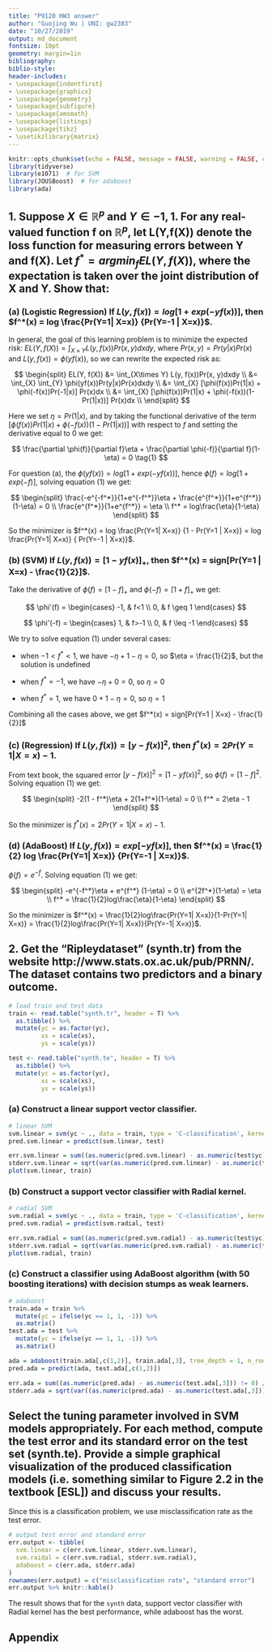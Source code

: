 ```yaml
---
title: "P9120 HW3 answer"
author: "Guojing Wu | UNI: gw2383"
date: "10/27/2019"
output: md_document
fontsize: 10pt
geometry: margin=1in
bibliography:
biblio-style:
header-includes:
- \usepackage{indentfirst}
- \usepackage{graphicx}
- \usepackage{geometry}
- \usepackage{subfigure}
- \usepackage{amsmath}
- \usepackage{listings}
- \usepackage{tikz}
- \usetikzlibrary{matrix}
---
```


```r
knitr::opts_chunk$set(echo = FALSE, message = FALSE, warning = FALSE, comment = "")
library(tidyverse)
library(e1071)  # for SVM
library(JOUSBoost)  # for adaboost
library(ada)
```

## 1. Suppose $X \in \mathbb{R}^p$ and $Y \in {-1, 1}$. For any real-valued function f on $\mathbb{R}^p$, let L(Y,f(X)) denote the loss function for measuring errors between Y and f(X). Let $f^* = argmin_{f}EL(Y, f(X))$, where the expectation is taken over the joint distribution of X and Y. Show that:

### (a) (Logistic Regression) If $L(y, f(x)) = log[1 + exp(-yf(x))]$, then $f^*(x) = log \frac{Pr(Y=1|  X=x)} {Pr(Y=-1 | X=x)}$.

In general, the goal of this learning problem is to minimize the expected risk: $EL(Y, f(X)) = \int_{X\times Y} L(y, f(x))Pr(x, y)dxdy$, where $Pr(x, y) = Pr(y|x)Pr(x)$ and $L(y, f(x)) = \phi(yf(x))$, so we can rewrite the expected risk as:

$$
\begin{split}
EL(Y, f(X)) &= \int_{X\times Y} L(y, f(x))Pr(x, y)dxdy \\
&= \int_{X} \int_{Y} \phi(yf(x))Pr(y|x)Pr(x)dxdy \\
&= \int_{X} [\phi(f(x))Pr(1|x) + \phi(-f(x))Pr(-1|x)] Pr(x)dx \\
&= \int_{X} [\phi(f(x))Pr(1|x) + \phi(-f(x))(1-Pr(1|x))] Pr(x)dx \\
\end{split}
$$

Here we set $\eta = Pr(1|x)$, and by taking the functional derivative of the term $[\phi(f(x))Pr(1|x) + \phi(-f(x))(1-Pr(1|x))]$ with respect to $f$ and setting the derivative equal to 0 we get:

$$
\frac{\partial \phi(f)}{\partial f}\eta + \frac{\partial \phi(-f)}{\partial f}(1-\eta) = 0
\tag{1}
$$

For question (a), the $\phi(yf(x)) = log[1 + exp(-yf(x))]$, hence $\phi(f) = log[1 + exp(-f)]$, solving equation (1) we get: 

$$
\begin{split}
\frac{-e^{-f^*}}{1+e^{-f^*}}\eta + \frac{e^{f^*}}{1+e^{f^*}}(1-\eta) = 0 \\
\frac{e^{f^*}}{1+e^{f^*}} = \eta \\
f^* = log\frac{\eta}{1-\eta}
\end{split}
$$

So the minimizer is $f^*(x) = log \frac{Pr(Y=1|  X=x)} {1 - Pr(Y=1 | X=x)} = log \frac{Pr(Y=1|  X=x)} { Pr(Y=-1 | X=x)}$.

### (b) (SVM) If $L(y, f(x)) = [1 - yf(x)]_{+}$, then $f^*(x) = sign[Pr(Y=1 | X=x) - \frac{1}{2}]$.

Take the derivative of $\phi(f) = [1 - f]_+$ and $\phi(-f) = [1 + f]_+$ we get:

$$
\phi'(f) = 
\begin{cases}
  -1, & f<1 \\
  0, & f \geq 1
\end{cases}
$$

$$
\phi'(-f) = 
\begin{cases}
  1, & f>-1 \\
  0, & f \leq -1
\end{cases}
$$

We try to solve equation (1) under several cases:

* when $-1 < f^* < 1$, we have $-\eta + 1 - \eta = 0$, so $\eta = \frac{1}{2}$, but the solution is undefined

* when $f^* = -1$, we have $-\eta + 0 = 0$, so $\eta = 0$

* when $f^* = 1$, we have $0 + 1 -\eta = 0$, so $\eta = 1$

Combining all the cases above, we get $f^*(x) = sign[Pr(Y=1 | X=x) - \frac{1}{2}]$

### (c) (Regression) If $L(y, f(x)) = [y - f(x)]^2$, then $f^*(x) = 2Pr(Y=1 | X=x) - 1$.

From text book, the squared error $[y - f(x)]^2 = [1 - yf(x)]^2$, so $\phi(f) = [1 - f]^2$. Solving equation (1) we get:

$$
\begin{split}
-2(1 - f^*)\eta + 2(1+f^*)(1-\eta) = 0 \\
f^* = 2\eta - 1
\end{split}
$$

So the minimizer is $f^*(x) = 2Pr(Y=1 | X=x) - 1$.

### (d) (AdaBoost) If $L(y, f(x)) = exp[-yf(x)]$, then $f^*(x) = \frac{1}{2} log \frac{Pr(Y=1|  X=x)} {Pr(Y=-1 | X=x)}$.

$\phi(f) = e^{-f}$. Solving equation (1) we get:

$$
\begin{split}
-e^{-f^*}\eta + e^{f^*} (1-\eta) = 0 \\
e^{2f^*}(1-\eta) = \eta \\
f^* = \frac{1}{2}log\frac{\eta}{1-\eta}
\end{split}
$$

So the minimizer is $f^*(x) = \frac{1}{2}log\frac{Pr(Y=1|  X=x)}{1-Pr(Y=1|  X=x)} = \frac{1}{2}log\frac{Pr(Y=1|  X=x)}{Pr(Y=-1|  X=x)}$.

## 2. Get the “Ripleydataset” (synth.tr) from the website http://www.stats.ox.ac.uk/pub/PRNN/. The dataset contains two predictors and a binary outcome.

```r
# load train and test data
train <- read.table("synth.tr", header = T) %>% 
  as.tibble() %>% 
  mutate(yc = as.factor(yc), 
         xs = scale(xs), 
         ys = scale(ys))

test <- read.table("synth.te", header = T) %>% 
  as.tibble() %>% 
  mutate(yc = as.factor(yc), 
         xs = scale(xs), 
         ys = scale(ys))

```

### (a) Construct a linear support vector classifier.

```r
# linear SVM
svm.linear = svm(yc ~ ., data = train, type = 'C-classification', kernel = 'linear')
pred.svm.linear = predict(svm.linear, test)

err.svm.linear = sum((as.numeric(pred.svm.linear) - as.numeric(test$yc)) != 0) / length(test$yc)
stderr.svm.linear = sqrt(var(as.numeric(pred.svm.linear) - as.numeric(test$yc)))
plot(svm.linear, train)

```


### (b) Construct a support vector classifier with Radial kernel.

```r
# radial SVM
svm.radial = svm(yc ~ ., data = train, type = 'C-classification', kernel = 'radial')
pred.svm.radial = predict(svm.radial, test)

err.svm.radial = sum((as.numeric(pred.svm.radial) - as.numeric(test$yc)) != 0) / length(test$yc)
stderr.svm.radial = sqrt(var(as.numeric(pred.svm.radial) - as.numeric(test$yc)))
plot(svm.radial, train)

```


### (c) Construct a classifier using AdaBoost algorithm (with 50 boosting iterations) with decision stumps as weak learners.

```r
# adaboost
train.ada = train %>% 
  mutate(yc = ifelse(yc == 1, 1, -1)) %>% 
  as.matrix()
test.ada = test %>% 
  mutate(yc = ifelse(yc == 1, 1, -1)) %>% 
  as.matrix()

ada = adaboost(train.ada[,c(1,2)], train.ada[,3], tree_depth = 1, n_rounds = 50)
pred.ada = predict(ada, test.ada[,c(1,2)])

err.ada = sum((as.numeric(pred.ada) - as.numeric(test.ada[,3])) != 0) / length(test.ada[,3])
stderr.ada = sqrt(var((as.numeric(pred.ada) - as.numeric(test.ada[,3]))/2))

```


## Select the tuning parameter involved in SVM models appropriately. For each method, compute the test error and its standard error on the test set (synth.te). Provide a simple graphical visualization of the produced classification models (i.e. something similar to Figure 2.2 in the textbook [ESL]) and discuss your results.

Since this is a classification problem, we use misclassification rate as the test error.

```r
# output test error and standard error
err.output <- tibble(
  svm.linear = c(err.svm.linear, stderr.svm.linear),
  svm.raidal = c(err.svm.radial, stderr.svm.radial),
  adaboost = c(err.ada, stderr.ada)
)
rownames(err.output) = c("misclassification rate", "standard error")
err.output %>% knitr::kable()

```

The result shows that for the `synth` data, support vector classifier with Radial kernel has the best performance, while adaboost has the worst.

## Appendix
```r
```